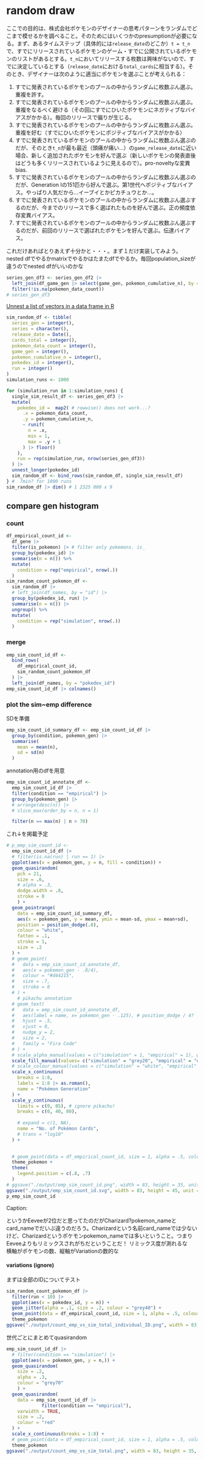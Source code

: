 # random draw

ここでの目的は、株式会社ポケモンのデザイナーの思考パターンをランダムでどこまで模せるかを調べること。そのためにはいくつかのpresumptionが必要になる。まず、あるタイムステップ（具体的には`release_date`のどこか）`t = t_n`で、すでにリリースされているポケモンのゲーム・すでに公開されているポケモンのリストがあるとする。`t_n`においてリリースする枚数は興味がないので、すでに決定しているとする（`release_date`における`total_cards`に相当する）。そのとき、デザイナーは次のように適当にポケモンを選ぶことが考えられる：

1. すでに発表されているポケモンのプールの中からランダムに枚数ぶん選ぶ。重複を許す。
1. すでに発表されているポケモンのプールの中からランダムに枚数ぶん選ぶ。重複をなるべく避ける（その回にすでにひいたポケモンにネガティブなバイアスがかかる）。毎回のリリースで偏りが生じる。
1. すでに発表されているポケモンのプールの中からランダムに枚数ぶん選ぶ。重複を好む（すでにひいたポケモンにポジティブなバイアスがかかる）
1. すでに発表されているポケモンのプールの中からランダムに枚数ぶん選ぶのだが、そのとき`t_n`が最も最近（頭痛が痛い…）の`game_release_date`に近い場合、新しく追加されたポケモンを好んで選ぶ（新しいポケモンの発表直後はどうも多くリリースされているように見えるので）。pro-noveltyな変異 bias.
1. すでに発表されているポケモンのプールの中からランダムに枚数ぶん選ぶのだが、Generation Iの151匹から好んで選ぶ。第1世代へポジティブなバイアス。やっぱり人気だから…イーブイとかピカチュウとか…。
1. すでに発表されているポケモンのプールの中からランダムに枚数ぶん選ぶするのだが、今までのリリースで多く選ばれたものを好んで選ぶ。正の頻度依存変異バイアス。
1. すでに発表されているポケモンのプールの中からランダムに枚数ぶん選ぶするのだが、前回のリリースで選ばれたポケモンを好んで選ぶ。伝達バイアス。

これだけあればとりあえず十分かと・・・。まず１だけ実装してみよう。
nested dfでやるかmatrixでやるかはたまたdfでやるか。毎回population_sizeが違うのでnested dfがいいのかな


```r
series_gen_df3 <- series_gen_df2 |> 
  left_join(df_game_gen |> select(game_gen, pokemon_cumulative_n), by = "game_gen") |> 
  filter(!is.na(pokemon_data_count))
# series_gen_df3
```
[Unnest a list of vectors in a data frame in R](https://stackoverflow.com/questions/66819613/unnest-a-list-of-vectors-in-a-data-frame-in-r)
```r

sim_random_df <- tibble(
  series_gen = integer(),
  series = character(),
  release_date = Date(),
  cards_total = integer(),
  pokemon_data_count = integer(),
  game_gen = integer(),
  pokemon_cumulative_n = integer(),
  pokedex_id = integer(), 
  run = integer()
)
simulation_runs <- 1000

for (simulation_run in 1:simulation_runs) {
  single_sim_result_df <- series_gen_df3 |>
  mutate(
    pokedex_id =  map2( # rowwise() does not work...?
      .x = pokemon_data_count,
      .y = pokemon_cumulative_n,
      ~ runif(
        n = .x,
        min = 1,
        max = .y + 1
      ) |> floor()
    ),
    run = rep(simulation_run, nrow(series_gen_df3))
  ) |> 
  unnest_longer(pokedex_id)
  sim_random_df <- bind_rows(sim_random_df, single_sim_result_df)
} #  7min? for 1000 runs
sim_random_df |> dim() # 1 2325 000 x 9
```


## compare gen histogram 

### count
```r
df_empirical_count_id <- 
  df_gene |> 
  filter(is_pokemon) |> # filter only pokemons. is_
  group_by(pokedex_id) |> 
  summarise(n = n()) %>% 
  mutate(
    condition = rep("empirical", nrow(.))
  )
sim_random_count_pokemon_df <- 
  sim_random_df |> 
  # left_join(df_names, by = "id") |> 
  group_by(pokedex_id, run) |> 
  summarise(n = n()) |> 
  ungroup() %>%
  mutate(
    condition = rep("simulation", nrow(.))
  ) 


```
### merge

```r
emp_sim_count_id_df <- 
  bind_rows(
    df_empirical_count_id, 
    sim_random_count_pokemon_df
  ) |> 
  left_join(df_names, by = "pokedex_id")
emp_sim_count_id_df |> colnames()
```

### plot the sim~emp difference

SDを準備
```r
emp_sim_count_id_summary_df <- emp_sim_count_id_df |> 
  group_by(condition, pokemon_gen) |> 
  summarise(
    mean = mean(n),
    sd = sd(n)
  )
```
annotation用のdfを用意
```r
emp_sim_count_id_annotate_df <-
  emp_sim_count_id_df |>
  filter(condition == "empirical") |> 
  group_by(pokemon_gen) |> 
  # arrange(desc(n)) |>
  # slice_max(order_by = n, n = 1)

  filter(n == max(n) | n > 70)
```
これ↓を掲載予定

```r
# p_emp_sim_count_id <- 
  emp_sim_count_id_df |> 
  # filter(is.na(run) | run == 1) |> 
  ggplot(aes(x = pokemon_gen, y = n, fill = condition)) +
  geom_quasirandom(
    pch = 21,
    size = .6,
    # alpha = .3,
    dodge.width = .8,
    stroke = 0
    ) +
  geom_pointrange(
    data = emp_sim_count_id_summary_df, 
    aes(x = pokemon_gen, y = mean, ymin = mean-sd, ymax = mean+sd),
    position = position_dodge(.8),
    colour = "white",
    fatten = .1,
    stroke = 1,
    size = .2
  ) + 
  # geom_point(
  #   data = emp_sim_count_id_annotate_df,
  #   aes(x = pokemon_gen - .8/4),
  #   colour = "#d44215",
  #   size = .7,
  #   stroke = 0
  # ) +
    # pikachu annotation
  # geom_text(
  #   data = emp_sim_count_id_annotate_df,
  #   aes(label = name, x= pokemon_gen - .125), # position_dodge / 4?
  #   hjust = .5,
  #   vjust = 0,
  #   nudge_y = 2,
  #   size = 2,
  #   family = "Fira Code"
  # ) +
  # scale_alpha_manual(values = c("simulation" = 1, "empirical" = 1), guide = "none") +
  scale_fill_manual(values= c("simulation" = "grey20", "empirical" = "orange")) +
  # scale_colour_manual(values = c("simulation" = "white", "empirical" = "#d44215"), guide = "none") +
  scale_x_continuous(
    breaks = 1:8,
    labels = 1:8 |> as.roman(),
    name = "Pokémon Generation"
  ) +
  scale_y_continuous(
    limits = c(0, 85), # ignore pikachu!
    breaks = c(0, 40, 80),
    
    # expand = c(1, NA),
    name = "No. of Pokémon Cards",
    # trans = "log10"
  ) +
  

  # geom_point(data = df_empirical_count_id, size = 1, alpha = .5, colour = "orange") +
  theme_pokemon +
  theme(
    legend.position = c(.8, .7)
  )
# ggsave("./output/emp_sim_count_id.png", width = 83, height = 35, unit = "mm", dpi = 600)
ggsave("./output/emp_sim_count_id.svg", width = 83, height = 45, unit = "mm", dpi = 600)
p_emp_sim_count_id

```

Caption:


というかEeveeが2位だと思ってたのだがCharizard?pokemon_nameとcard_nameでだいぶ違うのだろう。Charizardという名前card_nameでは少ないけど、Charizardというポケモンpokemon_nameでは多いということ。つまりEeveeよりもリミックスされがちだということだ！
リミックス度が測れるな　横軸がポケモンの数、縦軸がVariationの数的な


#### variations (ignore)

まずは全部のIDについてテスト
```r
sim_random_count_pokemon_df |> 
  filter(run < 10) |> 
  ggplot(aes(x = pokedex_id, y = n)) +
  geom_jitter(alpha = .1, size = .2, colour = "grey40") +
  geom_point(data = df_empirical_count_id, size = 1, alpha = .5, colour = "orange") +
  theme_pokemon
ggsave("./output/count_emp_vs_sim_total_individual_ID.png", width = 83, height = 35, unit = "mm", dpi = 600)

```

世代ごとにまとめてquasirandom

```r
emp_sim_count_id_df |> 
  # filter(condition == "simulation") |> 
  ggplot(aes(x = pokemon_gen, y = n,)) +
  geom_quasirandom(
    size = .2,
    alpha = .3,
    colour = "grey70"
    ) +
  geom_quasirandom(
    data = emp_sim_count_id_df |> 
             filter(condition == "empirical"),
    varwidth = TRUE,
    size = .2,
    colour = "red"
  ) +
  scale_x_continuous(breaks = 1:8) +
  # geom_point(data = df_empirical_count_id, size = 1, alpha = .5, colour = "orange") +
  theme_pokemon
ggsave("./output/count_emp_vs_sim_total.png", width = 83, height = 35, unit = "mm", dpi = 600)
```




